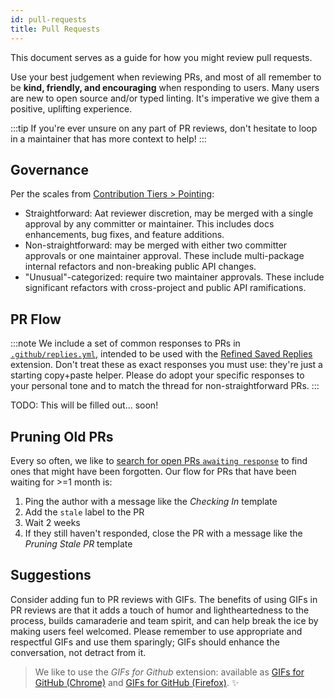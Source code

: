 ```yaml
---
id: pull-requests
title: Pull Requests
---
```


This document serves as a guide for how you might review pull requests.

Use your best judgement when reviewing PRs, and most of all remember to be **kind, friendly, and encouraging** when responding to users.
Many users are new to open source and/or typed linting.
It's imperative we give them a positive, uplifting experience.

:::tip
If you're ever unsure on any part of PR reviews, don't hesitate to loop in a maintainer that has more context to help!
:::

## Governance

Per the scales from [Contribution Tiers > Pointing](./Contributor_Tiers.mdx#pointing):

- Straightforward: Aat reviewer discretion, may be merged with a single approval by any committer or maintainer.
  This includes docs enhancements, bug fixes, and feature additions.
- Non-straightforward: may be merged with either two committer approvals or one maintainer approval.
  These include multi-package internal refactors and non-breaking public API changes.
- "Unusual"-categorized: require two maintainer approvals.
  These include significant refactors with cross-project and public API ramifications.

## PR Flow

:::note
We include a set of common responses to PRs in [`.github/replies.yml`](https://github.com/typescript-eslint/typescript-eslint/blob/main/.github/replies.yml), intended to be used with the [Refined Saved Replies](https://github.com/JoshuaKGoldberg/refined-saved-replies) extension.
Don't treat these as exact responses you must use: they're just a starting copy+paste helper.
Please do adopt your specific responses to your personal tone and to match the thread for non-straightforward PRs.
:::

TODO: This will be filled out... soon!

## Pruning Old PRs

Every so often, we like to [search for open PRs `awaiting response`](https://github.com/typescript-eslint/typescript-eslint/pulls?q=is%3Aopen+is%3Apr+label%3A%22awaiting+response%22) to find ones that might have been forgotten.
Our flow for PRs that have been waiting for >=1 month is:

1. Ping the author with a message like the _Checking In_ template
2. Add the `stale` label to the PR
3. Wait 2 weeks
4. If they still haven't responded, close the PR with a message like the _Pruning Stale PR_ template

## Suggestions

Consider adding fun to PR reviews with GIFs.
The benefits of using GIFs in PR reviews are that it adds a touch of humor and lightheartedness to the process, builds camaraderie and team spirit, and can help break the ice by making users feel welcomed.
Please remember to use appropriate and respectful GIFs and use them sparingly; GIFs should enhance the conversation, not detract from it.

> We like to use the _GIFs for Github_ extension: available as [GIFs for GitHub (Chrome)](https://chrome.google.com/webstore/detail/gifs-for-github/dkgjnpbipbdaoaadbdhpiokaemhlphep) and [GIFs for GitHub (Firefox)](https://addons.mozilla.org/en-US/firefox/addon/gifs-for-github). ✨
